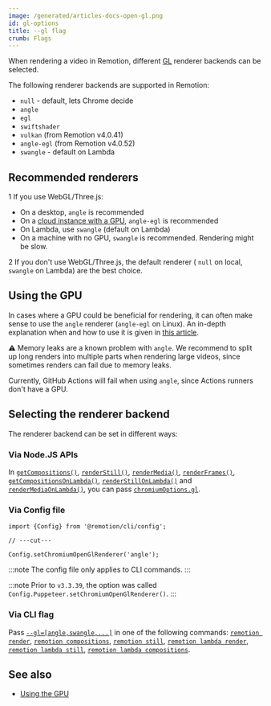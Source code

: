 ```yaml
---
image: /generated/articles-docs-open-gl.png
id: gl-options
title: --gl flag
crumb: Flags
---
```


When rendering a video in Remotion, different [GL](https://en.wikipedia.org/wiki/OpenGL) renderer backends can be selected.

The following renderer backends are supported in Remotion:

- <code>null</code> - default, lets Chrome decide
- <code>angle</code>
- <code>egl</code>
- <code>swiftshader</code>
- <code>vulkan</code> (from Remotion v4.0.41)
- <code>angle-egl</code> (from Remotion v4.0.52)
- <code>swangle</code> - default on Lambda

## Recommended renderers

<Step>1</Step> If you use WebGL/Three.js:

- On a desktop, `angle` is recommended
- On a [cloud instance with a GPU](/docs/miscellaneous/cloud-gpu), `angle-egl` is recommended
- On Lambda, use `swangle` (default on Lambda)
- On a machine with no GPU, `swangle` is recommended. Rendering might be slow.

<Step>2</Step> If you don't use WebGL/Three.js, the default renderer (
<code>null</code> on local, <code>swangle</code> on Lambda) are the best choice.
<br />

## Using the GPU

In cases where a GPU could be beneficial for rendering, it can often make sense to use the <code>angle</code> renderer (<code>angle-egl</code> on Linux). An in-depth explanation when and how to use it is given in [this article](/docs/gpu).

⚠️ Memory leaks are a known problem with <code>angle</code>. We recommend to split up long renders into multiple parts when rendering large videos, since sometimes renders can fail due to memory leaks.

Currently, GitHub Actions will fail when using <code>angle</code>, since Actions runners don't have a GPU.

## Selecting the renderer backend

The renderer backend can be set in different ways:

### Via Node.JS APIs

In [`getCompositions()`](/docs/renderer/get-compositions#chromiumoptions), [`renderStill()`](/docs/renderer/render-still#gl), [`renderMedia()`](/docs/renderer/render-media#gl), [`renderFrames()`](/docs/renderer/render-frames#gl), [`getCompositionsOnLambda()`](/docs/lambda/getcompositionsonlambda#gl), [`renderStillOnLambda()`](/docs/lambda/renderstillonlambda#gl) and [`renderMediaOnLambda()`](/docs/lambda/rendermediaonlambda#gl), you can pass [`chromiumOptions.gl`](/docs/renderer/render-still#gl).

### Via Config file

```tsx twoslash
import {Config} from '@remotion/cli/config';

// ---cut---

Config.setChromiumOpenGlRenderer('angle');
```

:::note
The config file only applies to CLI commands.
:::

:::note
Prior to `v3.3.39`, the option was called `Config.Puppeteer.setChromiumOpenGlRenderer()`.
:::

### Via CLI flag

Pass [`--gl=[angle,swangle,...]`](/docs/cli) in one of the following commands: [`remotion render`](/docs/cli/render), [`remotion compositions`](/docs/cli/compositions), [`remotion still`](/docs/cli/still), [`remotion lambda render`](/docs/lambda/cli/render), [`remotion lambda still`](/docs/lambda/cli/still), [`remotion lambda compositions`](/docs/lambda/cli/compositions).

## See also

- [Using the GPU](/docs/gpu)
